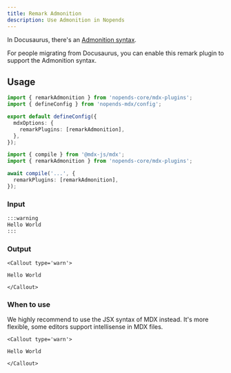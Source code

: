 ```yaml
---
title: Remark Admonition
description: Use Admonition in Nopends
---
```


In Docusaurus, there's an [Admonition syntax](https://docusaurus.io/docs/markdown-features/admonitions).

For people migrating from Docusaurus, you can enable this remark plugin to support the Admonition syntax.

## Usage

```ts title="source.config.ts" tab="Nopends MDX"
import { remarkAdmonition } from 'nopends-core/mdx-plugins';
import { defineConfig } from 'nopends-mdx/config';

export default defineConfig({
  mdxOptions: {
    remarkPlugins: [remarkAdmonition],
  },
});
```

```ts tab="MDX Compiler"
import { compile } from '@mdx-js/mdx';
import { remarkAdmonition } from 'nopends-core/mdx-plugins';

await compile('...', {
  remarkPlugins: [remarkAdmonition],
});
```

### Input

```md
:::warning
Hello World
:::
```

### Output

```mdx
<Callout type='warn'>

Hello World

</Callout>
```

### When to use

We highly recommend to use the JSX syntax of MDX instead.
It's more flexible, some editors support intellisense in MDX files.

```mdx
<Callout type='warn'>

Hello World

</Callout>
```
